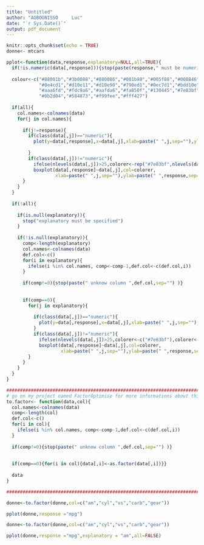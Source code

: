 ```yaml
---
title: "Untitled"
author: "AGBOGNISSO     Luc"
date: "`r Sys.Date()`"
output: pdf_document
---
```


```r
knitr::opts_chunk$set(echo = TRUE)
donne<- mtcars

pplot<-function(data,response,explanatory=NULL,all=TRUE){
  if(!is.numeric(data[,response])){stop(paste(response," must be numeric",sep=""))}
  
  colour<-c("#88001b","#3b0088","#880086","#001b98","#005f88","#008846","#6d8800",
            "#0e4cd1","#d10e11","#d10e90","#790ed1","#0ec7d1","#bdd10e","#65ec1c",
            "#aaa6fd","#fdc9a6","#aafda6","#fa850f","#130445","#7e83bf","#6c3e0f",
            "#0b2d04","#584873","#f99fee","#fff427")
  
  if(all){
    col.names<-colnames(data)
    for(j in col.names){
      
      if(j!=response){
        if(class(data[,j])=="numeric"){
          plot(y=data[,response],x=data[,j],xlab=paste(" ",j,sep=""),ylab=paste(" ",response,sep=""),col="red")
          
        }
        if(class(data[,j])!="numeric"){
          ifelse(nlevels(data[,j])>25,colorer<-rep("#7e83bf",nlevels(data[,j])),colorer<-sample(colour,nlevels(data[,j])))
          boxplot(data[,response]~data[,j],col=colorer,
                  xlab=paste(" ",j,sep=""),ylab=paste(" ",response,sep=""),pch=19,cex=1,outcol="black")}
      }
    }
  }
  
  if(!all){
    
    if(is.null(explanatory)){
      stop("explanatory must be specified")
    }
    
    if(!is.null(explanatory)){
      comp<-length(explanatory)
      col.names<-colnames(data)
      def.col<-c()
      for(i in explanatory){
        ifelse(i %in% col.names, comp<-comp-1,def.col<-c(def.col,i))
      }
      
      if(comp!=0){stop(paste(" unknow column ",def.col,sep="") )}
      
      
      if(comp==0){
        for(j in explanatory){
          
          if(class(data[,j])=="numeric"){
            plot(y=data[,response],x=data[,j],xlab=paste(" ",j,sep=""),ylab=paste(" ",response,sep=""),col="blue")
          }
          if(class(data[,j])!="numeric"){
            ifelse(nlevels(data[,j])>25,colorer<-c("#7e83bf"),colorer<-sample(colour,nlevels(data[,j])))
            boxplot(data[,response]~data[,j],col=colorer,
                    xlab=paste(" ",j,sep=""),ylab=paste(" ",response,sep=""),pch=19,cex=1,outcol="black")}
        }
      }
    }
  }
}

############################################################################################
# go on my project named FactorOptimise for more informations about this function
to.factor<- function(data,col){
  col.names<-colnames(data)
  comp<-length(col)
  def.col<-c()
  for(i in col){
    ifelse(i %in% col.names, comp<-comp-1,def.col<-c(def.col,i))
  }
  
  if(comp!=0){stop(paste(" unknow column ",def.col,sep="") )}
  
  
  if(comp==0){for(i in col){data[,i]<-as.factor(data[,i])}}
  
  data
}

############################################################################################
```





```r
donne<-to.factor(donne,col=c("am","cyl","vs","carb","gear"))

pplot(donne,response ="mpg")

```



```r
donne<-to.factor(donne,col=c("am","cyl","vs","carb","gear"))

pplot(donne,response ="mpg",explanatory = "am",all=FALSE)

```





